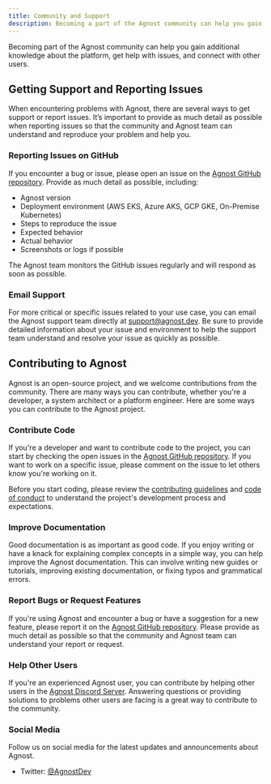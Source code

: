 ```yaml
---
title: Community and Support
description: Becoming a part of the Agnost community can help you gain additional knowledge about the platform, get help with issues, and connect with other users.
---
```

Becoming part of the Agnost community can help you gain additional knowledge
about the platform, get help with issues, and connect with other users.

## Getting Support and Reporting Issues

When encountering problems with Agnost, there are several ways to get support or report issues. It’s important to provide as much detail as possible when reporting issues so that the community and Agnost team can understand and reproduce your problem and help you.

### Reporting Issues on GitHub

If you encounter a bug or issue, please open an issue on the
[Agnost GitHub repository](https://github.com/cloud-agnost/agnost-gitops).
Provide as much detail as possible, including:

- Agnost version
- Deployment environment (AWS EKS, Azure AKS, GCP GKE, On-Premise Kubernetes)
- Steps to reproduce the issue
- Expected behavior
- Actual behavior
- Screenshots or logs if possible

The Agnost team monitors the GitHub issues regularly and will respond as soon as
possible.

### Email Support

For more critical or specific issues related to your use case, you can email the
Agnost support team directly at support@agnost.dev. Be sure to provide detailed
information about your issue and environment to help the support team
understand and resolve your issue as quickly as possible.

## Contributing to Agnost

Agnost is an open-source project, and we welcome contributions from the
community. There are many ways you can contribute, whether you're a developer, a system architect or a platform engineer. Here are some ways you can contribute to the
Agnost project.

### Contribute Code

If you're a developer and want to contribute code to the project, you can start
by checking the open issues in the
[Agnost GitHub repository](https://github.com/cloud-agnost/agnost-gitops). If you want to work
on a specific issue, please comment on the issue to let others know you're
working on it.

Before you start coding, please review the
[contributing guidelines](https://github.com/cloud-agnost/agnost-gitops/blob/main/CONTRIBUTING.md)
and
[code of conduct](https://github.com/cloud-agnost/agnost-gitops/blob/main/CODE_OF_CONDUCT.md)
to understand the project's development process and expectations.

### Improve Documentation

Good documentation is as important as good code. If you enjoy writing or have a
knack for explaining complex concepts in a simple way, you can help improve the
Agnost documentation. This can involve writing new guides or tutorials,
improving existing documentation, or fixing typos and grammatical errors.

### Report Bugs or Request Features

If you're using Agnost and encounter a bug or have a suggestion for a new
feature, please report it on the
[Agnost GitHub repository](https://github.com/cloud-agnost/agnost-gitops). Please provide as
much detail as possible so that the community and Agnost team can understand
your report or request.

### Help Other Users

If you're an experienced Agnost user, you can contribute by helping other users
in the [Agnost Discord Server](https://discord.com/invite/5NhssWVm).
Answering questions or providing solutions to problems other users are facing is
a great way to contribute to the community.

### Social Media

Follow us on social media for the latest updates and announcements about Agnost.

- Twitter: [@AgnostDev](https://twitter.com/AgnostDev)





